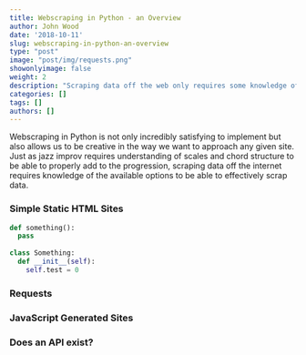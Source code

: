 ```yaml
---
title: Webscraping in Python - an Overview
author: John Wood
date: '2018-10-11'
slug: webscraping-in-python-an-overview
type: "post" 
image: "post/img/requests.png"
showonlyimage: false
weight: 2
description: "Scraping data off the web only requires some knowledge of the available options in Python and a little creativity"
categories: []
tags: []
authors: []
---
```

Webscraping in Python is not only incredibly satisfying to implement but also allows us to be creative in the way we want to approach any given site. Just as jazz improv requires understanding of scales and chord structure to be able to properly add to the progression, scraping data off the internet requires knowledge of the available options to be able to effectively scrap data. 

### Simple Static HTML Sites 
```python
def something():
  pass
  
class Something: 
  def __init__(self): 
    self.test = 0 
```

### Requests 

### JavaScript Generated Sites  

### Does an API exist? 